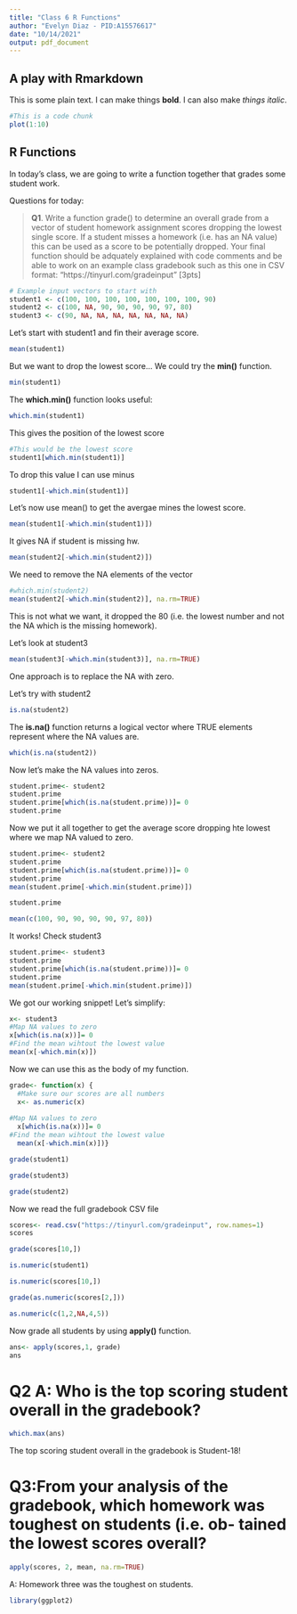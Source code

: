 ```yaml
---
title: "Class 6 R Functions"
author: "Evelyn Diaz - PID:A15576617"
date: "10/14/2021"
output: pdf_document
---
```


## A play with Rmarkdown
This is some plain text. I can make things **bold**. I can also make *things italic*.

```r
#This is a code chunk
plot(1:10)

```


## R Functions
In today's class, we are going to write a function together that grades some student work. 

Questions for today:

> **Q1**. Write a function grade() to determine an overall grade from a vector of student homework assignment scores dropping the lowest single score. If a student misses a homework (i.e. has an NA value) this can be used as a score to be potentially dropped. Your final function should be adquately explained with code comments and be able to work on an example class gradebook such as this one in CSV format: “https://tinyurl.com/gradeinput” [3pts]



```r
# Example input vectors to start with
student1 <- c(100, 100, 100, 100, 100, 100, 100, 90)
student2 <- c(100, NA, 90, 90, 90, 90, 97, 80)
student3 <- c(90, NA, NA, NA, NA, NA, NA, NA)
```


Let's start with student1 and fin their average score.
```r
mean(student1)
```

But we want to drop the lowest score...
We could try the **min()** function.

```r
min(student1)
```

The **which.min()** function looks useful:

```r
which.min(student1)
```
This gives the position of the lowest score

```r
#This would be the lowest score
student1[which.min(student1)]
```
To drop this value I can use minus

```r
student1[-which.min(student1)]
```

Let's now use mean() to get the avergae mines the lowest score.

```r
mean(student1[-which.min(student1)])
```

It gives NA if student is missing hw.
```r
mean(student2[-which.min(student2)])
```

We need to remove the NA elements of the vector
```r
#which.min(student2)
mean(student2[-which.min(student2)], na.rm=TRUE)
```

This is not what we want, it dropped the 80 (i.e. the lowest number and not the NA which is the missing homework).

Let's look at student3
```r
mean(student3[-which.min(student3)], na.rm=TRUE)
```

One approach is to replace the NA with zero. 

Let's try with student2
```r
is.na(student2)
```

The **is.na()** function returns a logical vector where TRUE elements represent where the NA values are. 

```r
which(is.na(student2))
```
Now let's make the NA values into zeros.

```r
student.prime<- student2
student.prime
student.prime[which(is.na(student.prime))]= 0
student.prime
```


Now we put it all together to get the average score dropping hte lowest where we map NA valued to zero. 
```r
student.prime<- student2
student.prime
student.prime[which(is.na(student.prime))]= 0
student.prime
mean(student.prime[-which.min(student.prime)])
```

```r
student.prime
```

```r
mean(c(100, 90, 90, 90, 90, 97, 80))
```

It works! Check student3

```r
student.prime<- student3
student.prime
student.prime[which(is.na(student.prime))]= 0
student.prime
mean(student.prime[-which.min(student.prime)])
```

We got our working snippet! Let's simplify:

```r
x<- student3
#Map NA values to zero
x[which(is.na(x))]= 0
#Find the mean wihtout the lowest value
mean(x[-which.min(x)])

```

Now we can use this as the body of my function.
```r
grade<- function(x) {
  #Make sure our scores are all numbers
  x<- as.numeric(x)
  
#Map NA values to zero
  x[which(is.na(x))]= 0
#Find the mean wihtout the lowest value
  mean(x[-which.min(x)])}
```

```r
grade(student1)
```

```r
grade(student3)
```

```r
grade(student2)
```

Now we read the full gradebook CSV file
```r
scores<- read.csv("https://tinyurl.com/gradeinput", row.names=1)
scores

```

```r
grade(scores[10,])


```

```r
is.numeric(student1)
```

```r
is.numeric(scores[10,])
```

```r
grade(as.numeric(scores[2,]))
```

```r
as.numeric(c(1,2,NA,4,5))
```

Now grade all students by using **apply()** function.
```r
ans<- apply(scores,1, grade)
ans
```

# Q2 A: Who is the top scoring student overall in the gradebook?
```r
which.max(ans)
```

The top scoring student overall in the gradebook is Student-18!


# Q3:From your analysis of the gradebook, which homework was toughest on students (i.e. ob- tained the lowest scores overall?
```r
apply(scores, 2, mean, na.rm=TRUE)
```
A: Homework three was the toughest on students. 



```r
library(ggplot2)
```






